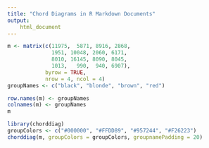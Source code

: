 ```yaml
---
title: "Chord Diagrams in R Markdown Documents"
output:
    html_document
---
```


```r
m <- matrix(c(11975,  5871, 8916, 2868,
              1951, 10048, 2060, 6171,
              8010, 16145, 8090, 8045,
              1013,   990,  940, 6907),
            byrow = TRUE,
            nrow = 4, ncol = 4)
groupNames <- c("black", "blonde", "brown", "red")

row.names(m) <- groupNames
colnames(m) <- groupNames
m
```


```r
library(chorddiag)
groupColors <- c("#000000", "#FFDD89", "#957244", "#F26223")
chorddiag(m, groupColors = groupColors, groupnamePadding = 20)
```
